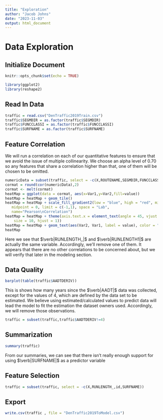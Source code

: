 ```yaml
---
title: "Exploration"
author: "Jacob Johns"
date: "2023-11-03"
output: html_document
---
```


# Data Exploration

## Initialize Document

```r
knitr::opts_chunk$set(echo = TRUE)

library(ggplot2)
library(reshape2)
```

## Read In Data

```r
traffic = read.csv("DenTraffic2019Train.csv")
traffic$SEGMDIR = as.factor(traffic$SEGMDIR)
traffic$FUNCCLASSI = as.factor(traffic$FUNCCLASSI)
traffic$SURFNAME = as.factor(traffic$SURFNAME)
```

## Feature Correlation

We will run a correlation on each of our quantitative features to ensure that we avoid the issue of multiple collinearity. We choose an alpha level of 0.70 so any features that share a correlation higher than that, one of them will be chosen to be omitted.

```r
numericData = subset(traffic, select = -c(X,ROUTENAME,SEGMDIR,FUNCCLASSI,SURFNAME,id))
cormat = round(cor(numericData),2)
cormat <- melt(cormat)
heatMap = ggplot(data = cormat, aes(x=Var1,y=Var2,fill=value))
heatMap = heatMap + geom_tile() 
heatMap = heatMap + scale_fill_gradient2(low = "blue", high = "red", mid = "white",
   midpoint = 0, limit = c(-1,1), space = "Lab", 
   name="Pearson\nCorrelation")
heatMap = heatMap + theme(axis.text.x = element_text(angle = 45, vjust = 1, 
    size = 10, hjust = 1))
heatMap = heatMap + geom_text(aes(Var2, Var1, label = value), color = "black", size = 3)
heatMap
```

Here we see that $\verb|RUNLENGTH_|$ and $\verb|RUNLENGTH1|$ are actually the same variable. Accordingly, we'll remove one of them. It appears that there are no other correlations to be concerned about, but we will verify that later in the modeling section.

## Data Quality

```r
barplot(table(traffic$AADTDERIV))
```

This is shows how many years since the $\verb|AADT|$ data was collected, except for the values of 4, which are defined by the data set to be estimated. We believe using estimated/calculated values to predict data will lead the model to fit the estimation the dataset owners used. Accordingly, we will remove those observations.

```r
traffic = subset(traffic,traffic$AADTDERIV!=4)
```

## Summarization

```r
summary(traffic)
```

From our summaries, we can see that there isn't really enough support for using $\verb|SURFNAME|$ as a predictor variable

## Feature Selection

```r
traffic = subset(traffic, select = -c(X,RUNLENGTH_,id,SURFNAME))
```

## Export

```r
write.csv(traffic , file = "DenTraffic2019ToModel.csv")
```
